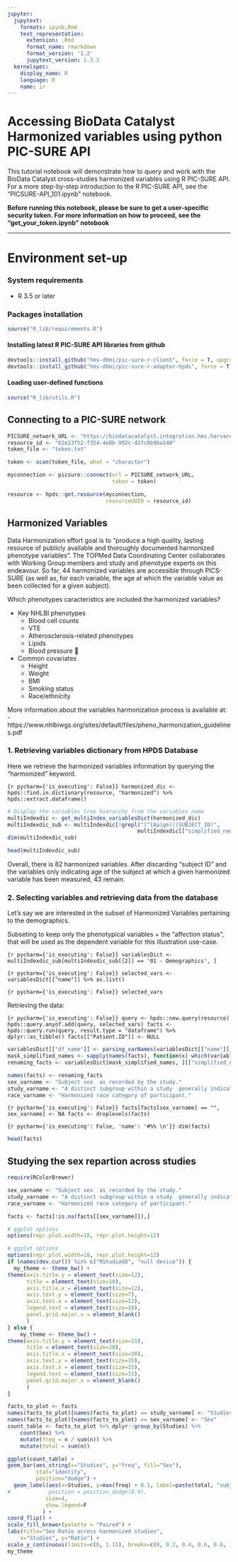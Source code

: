 ```yaml
---
jupyter:
  jupytext:
    formats: ipynb,Rmd
    text_representation:
      extension: .Rmd
      format_name: rmarkdown
      format_version: '1.2'
      jupytext_version: 1.3.2
  kernelspec:
    display_name: R
    language: R
    name: ir
---
```


# Accessing BioData Catalyst Harmonized variables using python PIC-SURE API


This tutorial notebook will demonstrate how to query and work with the BioData Catalyst cross-studies harmonized variables using R PIC-SURE API. For a more step-by-step introduction to the R PIC-SURE API, see the "PICSURE-API_101.ipynb" notebook.


**Before running this notebook, please be sure to get a user-specific security token. For more information on how to proceed, see the "get_your_token.ipynb" notebook**


 -------   


# Environment set-up


### System requirements
- R 3.5 or later


### Packages installation

```r
source("R_lib/requirements.R")
```

#### Installing latest R PIC-SURE API libraries from github

```r
devtools::install_github("hms-dbmi/pic-sure-r-client", force = T, upgrade = "always")
devtools::install_github("hms-dbmi/pic-sure-r-adapter-hpds", force = T, upgrade = "always")
```

#### Loading user-defined functions

```r
source("R_lib/utils.R")
```

## Connecting to a PIC-SURE network

```r
PICSURE_network_URL <- "https://biodatacatalyst.integration.hms.harvard.edu/picsure"
resource_id <- "02e23f52-f354-4e8b-992c-d37c8b9ba140"
token_file <- "token.txt"
```

```r
token <- scan(token_file, what = "character")

```

```r
myconnection <- picsure::connect(url = PICSURE_network_URL,
                                 token = token)
```

```r
resource <- hpds::get.resource(myconnection,
                               resourceUUID = resource_id)
```

## Harmonized Variables



Data Harmonization effort goal is to "produce a high quality, lasting resource of publicly available and thoroughly documented harmonized phenotype variables". The TOPMed Data Coordinating Center collaborates with Working Group members and study and phenotype experts on this endeavour. So far, 44 harmonized variables are accessible through PICS-SURE (as well as, for each variable, the age at which the variable value as been collected for a given subject).

Which phenotypes caracteristics are included the harmonized variables?

- Key NHLBI phenotypes    
    - Blood cell counts
    - VTE
    - Atherosclerosis-related phenotypes
    - Lipids
    - Blood pressure
􏰀
- Common covariates
    - Height
    - Weight
    - BMI
    - Smoking status
    - Race/ethnicity

More information about the variables harmonization process is available at: 
- https://www.nhlbiwgs.org/sites/default/files/pheno_harmonization_guidelines.pdf


### 1. Retrieving variables dictionary from HPDS Database


Here we retrieve the harmonized variables information by querying the "harmonized" keyword.

```{r pycharm={'is_executing': False}}
harmonized_dic <- hpds::find.in.dictionary(resource, "harmonized") %>% hpds::extract.dataframe()
```

```r
# Display the variables tree hierarchy from the variables name
multiIndexdic <- get_multiIndex_variablesDict(harmonized_dic)
multiIndexdic_sub <- multiIndexdic[!grepl("(^[Aa]ge)|(SUBJECT_ID)",
                                         multiIndexdic[["simplified_name"]], perl = T),]
dim(multiIndexdic_sub)
```

```r
head(multiIndexdic_sub)
```

Overall, there is 82 harmonized variables. After discarding "subject ID" and the variables only indicating age of the subject at which a given harmonized variable has been measured, 43 remain.


### 2. Selecting variables and retrieving data from the database


Let's say we are interested in the subset of Harmonized Variables pertaining to the demographics. 

Subseting to keep only the phenotypical variables + the "affection status", that will be used as the dependent variable for this illustration use-case.

```{r pycharm={'is_executing': False}}
variablesDict <- multiIndexdic_sub[multiIndexdic_sub[[2]] == '01 - Demographics', ]
```

```{r pycharm={'is_executing': False}}
selected_vars <- variablesDict[["name"]] %>% as.list()
```

```{r pycharm={'is_executing': False}}
selected_vars
```

Retrieving the data:

```{r pycharm={'is_executing': False}}
query <- hpds::new.query(resource)
hpds::query.anyof.add(query, selected_vars)
facts <- hpds::query.run(query, result.type = "dataframe") %>% dplyr::as_tibble()
facts[["Patient.ID"]] <- NULL
```

```r
variablesDict[["df_name"]] <- parsing_varNames(variablesDict[["name"]])
mask_simplified_names <- sapply(names(facts), function(x) which(variablesDict[["df_name"]] ==x)) %>% unname()
renaming_facts <- variablesDict[mask_simplified_names, ][["simplified_name"]]
```

```r
names(facts) <- renaming_facts
sex_varname <- "Subject sex  as recorded by the study."
study_varname <- "A distinct subgroup within a study  generally indicating subjects who share similar characteristics due to study design. Subjects may belong to only one subcohort."
race_varname <- "Harmonized race category of participant."
```

```{r pycharm={'is_executing': False}}
facts[facts[sex_varname] == "", sex_varname] <- NA
facts <- droplevels(facts)
```

```{r pycharm={'is_executing': False, 'name': '#%% \n'}}
dim(facts)
```

```r
head(facts)
```

## Studying the sex repartion across studies

```r
require(RColorBrewer)
```

```r
sex_varname <- "Subject sex  as recorded by the study."
study_varname <- "A distinct subgroup within a study  generally indicating subjects who share similar characteristics due to study design. Subjects may belong to only one subcohort."
race_varname <- "Harmonized race category of participant."
```

```r
facts <- facts[!is.na(facts[[sex_varname]]),]
```

```r
# ggplot options
options(repr.plot.width=18, repr.plot.height=12)

# ggplot options
options(repr.plot.width=18, repr.plot.height=12)
if (names(dev.cur()) %in% c("RStudioGD", "null device")) {
  my_theme <- theme_bw() +
theme(axis.title.y = element_text(size=12),
      title = element_text(size=10),
      axis.title.x = element_text(size=12),
      axis.text.y = element_text(size=7),
      axis.text.x = element_text(size=12),
      legend.text = element_text(size=10),
      panel.grid.major.x = element_blank()
      )
} else {
    my_theme <- theme_bw() +
theme(axis.title.y = element_text(size=15),
      title = element_text(size=20),
      axis.title.x = element_text(size=20),
      axis.text.y = element_text(size=15),
      axis.text.x = element_text(size=15),
      legend.text = element_text(size=15),
      panel.grid.major.x = element_blank()
      )
}
```

```r
facts_to_plot <- facts
names(facts_to_plot)[names(facts_to_plot) == study_varname] <- "Studies"
names(facts_to_plot)[names(facts_to_plot) == sex_varname] <- "Sex"
count_table <- facts_to_plot %>% dplyr::group_by(Studies) %>%
    count(Sex) %>%
    mutate(freq = n / sum(n)) %>%
    mutate(total = sum(n))
```

```r
ggplot(count_table) +
geom_bar(aes_string(x="Studies", y="freq", fill="Sex"),
         stat="identity",
         position="dodge") +
  geom_label(aes(x=Studies, y=max(freq) + 0.1, label=paste(total, "subjects")), 
#            position = position_dodge(0.9),
            size=4,
            show.legend=F
           ) + 
coord_flip() +
scale_fill_brewer(palette = "Paired") +
labs(title="Sex-Ratio across harmonized studies",
    x="Studies", y="Ratio") +
scale_y_continuous(limits=c(0, 1.15), breaks=c(0, 0.2, 0.4, 0.6, 0.8, 1)) + 
my_theme
```
